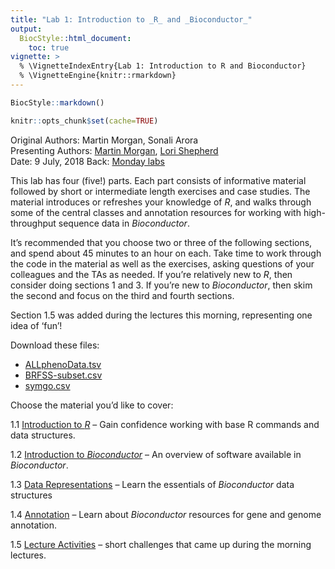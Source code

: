 ```yaml
---
title: "Lab 1: Introduction to _R_ and _Bioconductor_"
output:
  BiocStyle::html_document:
    toc: true
vignette: >
  % \VignetteIndexEntry{Lab 1: Introduction to R and Bioconductor}
  % \VignetteEngine{knitr::rmarkdown}
---
```


```r
BiocStyle::markdown()
```

```r
knitr::opts_chunk$set(cache=TRUE)
```

Original Authors: Martin Morgan, Sonali Arora<br />
Presenting Authors: [Martin Morgan][], [Lori Shepherd][]</br >
Date: 9 July, 2018
Back: [Monday labs](lab-1-intro-to-r-bioc.html)

[Martin Morgan]: mailto: Martin.Morgan@RoswellPark.org
[Lori Shepherd]: mailto: Lori.Shepherd@RoswellPark.org

This lab has four (five!) parts. Each part consists of informative material
followed by short or intermediate length exercises and case
studies. The material introduces or refreshes your knowledge of _R_,
and walks through some of the central classes and annotation resources
for working with high-throughput sequence data in _Bioconductor_.

It's recommended that you choose two or three of the following
sections, and spend about 45 minutes to an hour on each. Take time to
work through the code in the material as well as the exercises, asking
questions of your colleagues and the TAs as needed. If you're
relatively new to _R_, then consider doing sections 1 and 3. If you're
new to _Bioconductor_, then skim the second and focus on the third and
fourth sections.

Section 1.5 was added during the lectures this morning, representing
one idea of 'fun'!

Download these files:

- [ALLphenoData.tsv](./ALLphenoData.tsv)
- [BRFSS-subset.csv](./BRFSS-subset.csv)
- [symgo.csv](./symgo.csv)

Choose the material you'd like to cover:

1.1 [Introduction to _R_](L1.1-r-intro-morgan.html) -- Gain confidence
    working with base R commands and data structures.

1.2 [Introduction to _Bioconductor_](L1.2-bioc-intro-morgan.html) --
    An overview of software available in _Bioconductor_.

1.3 [Data Representations](L1.3-bioc-data-representation-morgan.html)
    -- Learn the essentials of _Bioconductor_ data structures

1.4 [Annotation](L1.4-bioc-annotation-morgan.html) -- Learn about
    _Bioconductor_ resources for gene and genome annotation.

1.5 [Lecture Activities](L1.5-lect-1-4-activities.html) -- short
    challenges that came up during the morning lectures.
